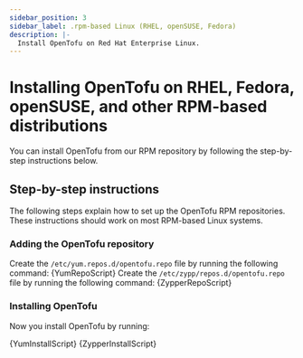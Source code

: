 ```yaml
---
sidebar_position: 3
sidebar_label: .rpm-based Linux (RHEL, openSUSE, Fedora)
description: |-
  Install OpenTofu on Red Hat Enterprise Linux.
---
```



# Installing OpenTofu on RHEL, Fedora, openSUSE, and other RPM-based distributions

<Buildkite />

You can install OpenTofu from our RPM repository by following the step-by-step instructions below.

## Step-by-step instructions

The following steps explain how to set up the OpenTofu RPM repositories. These instructions should work on most RPM-based Linux systems.

### Adding the OpenTofu repository

<Tabs>
    <TabItem value="redhat" label="Yum (RHEL/Fedora/etc.)" default>
        Create the <code>/etc/yum.repos.d/opentofu.repo</code> file by running the following command:
        <CodeBlock language={"bash"}>{YumRepoScript}</CodeBlock>
    </TabItem>
    <TabItem value="opensuse-leap" label="Zypper (openSUSE)">
        Create the <code>/etc/zypp/repos.d/opentofu.repo</code> file by running the following command:
        <CodeBlock language={"bash"}>{ZypperRepoScript}</CodeBlock>
    </TabItem>
</Tabs>

### Installing OpenTofu

Now you install OpenTofu by running:

<Tabs>
    <TabItem value="redhat" label="Yum (RHEL/Fedora/etc)" default>
        <CodeBlock language={"bash"}>{YumInstallScript}</CodeBlock>
    </TabItem>
    <TabItem value="opensuse-leap" label="Zypper (openSUSE)">
        <CodeBlock language={"bash"}>{ZypperInstallScript}</CodeBlock>
    </TabItem>
</Tabs>

